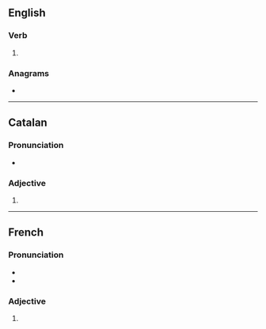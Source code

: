 {{also|impure s}}
==English==

===Verb===
{{head|en|verb form}}

# {{en-third-person singular of|impure}}

===Anagrams===
* {{anagrams|en|a=eimprsu|rumpies|spumier|umpires}}

----

==Catalan==

===Pronunciation===
* {{ca-IPA}}

===Adjective===
{{head|ca|adjective form}}

# {{feminine plural of|ca|impur}}

----

==French==

===Pronunciation===
* {{fr-IPA}}
* {{rhymes|fr|yʁ}}

===Adjective===
{{head|fr|adjective form}}

# {{feminine plural of|fr|impur}}
